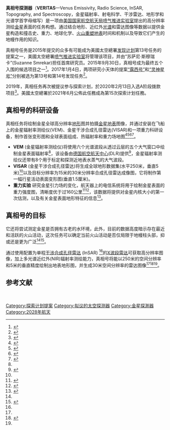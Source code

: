 {{Infobox spaceflight
| name                  = 真相号
| names_list            = <!--list of previous names if the spacecraft has been renamed.-->

<!--image of the spacecraft/mission-->
| image                 = Veritas20150930.jpg
| image_caption         = 位于金星的真相号想像图
| image_alt             = <!--image alt text-->
| image_size            = <!--include px/em; defaults to 220px-->

<!--Basic details-->
| mission_type          = 侦测
| operator              = [[美国国家航空航天局|美国宇航局]][[喷气推进实验室|喷气推进实验室]]
| COSPAR_ID             = 
| SATCAT                = 
| website               = <!--Homepage of the craft/mission, OFFICIAL PAGES ONLY-->
| mission_duration      = 3 年 (提议)
| distance_travelled    = <!--How far the spacecraft travelled (if known)-->
| orbits_completed      = <!--number of times the spacecraft orbited the Earth - see below for spacecraft beyond Earth orbit-->

<!--Spacecraft properties-->
| spacecraft            = <!--Spacecraft name/serial number (eg. Space Shuttle ''Discovery'', Apollo CM-118), etc-->
| spacecraft_type       = <!--eg. GPS Block II, Kobalt-M, US-K, etc-->
| spacecraft_bus        = <!--eg. A2100M, Star-2, etc-->
| manufacturer          = <!--company or companies who built the satellite-->
| launch_mass           = <!--fuelled mass at launch, not including rocket or upper stage-->
| BOL_mass              = <!--spacecraft mass in orbit at beginning of operational life, after LEOP phase-->
| dry_mass              = <!--spacecraft mass in orbit without fuel-->
| payload_mass          = <!--Mass of cargo carried by spacecraft (eg. for Space Shuttle), or total mass of instrumentation/equipment/experiments for mission-->
| dimensions            = <!--body dimensions and solar array span-->
| power                 = <!--end-of-life power, in watts-->

<!--Launch details-->
| launch_date           = 2028-2030
| launch_rocket         = <!--Rocket that launched the satellite, include upper stage if distinct from rocket* and if possible flight/tail/serial number-->
| launch_site           = <!--Where the rocket launched from, including complex and pad; do not include the full address or country-->
| launch_contractor     = <!--organisation(s) that conducted the launch (eg. United Launch Alliance, Arianespace, etc)-->

|interplanetary         = <!--Infobox spaceflight/IP can be called multiple times for missions with multiple targets or combined orbiter/lander missions, etc-->
 {{Infobox spaceflight/IP
   |type                = orbiter
   |object              = [[金星|金星]]
   |orbits              = <!--number of orbits completed at target body (if applicable and known)-->
   |component           = <!--part of the spacecraft involved, if spacecraft split into multiple components-->
   |arrival_date        = 
 }}
}}
'''真相号探测器'''（'''VERITAS'''—Venus Emissivity, Radio Science, InSAR, Topography, and Spectroscopy，金星辐射率、射电科学、干涉雷达、地形学和光谱学首字母缩写）是一项由[[美国国家航空航天局|美国国家航空航天局]][[喷气推进实验室|喷气推进实验室]]提出的高分辨率测绘[[金星|金星]]表面的任务构想。通过结合地形、近红外[[光谱学|光谱]]和雷达图像等数据以提供金星构造和撞击史、重力、地球化学、[[金星的火山活动|火山重塑地表]]时间和机制以及导致它们产生的地幔作用的知识。

真相号任务是2015年提交的众多有可能成为美國太空總署[[发现计划|发现计划]]第13号任务的提案之一，美國太空總署[[喷气推进实验室|喷气推进实验室]]将管理该项目，并由“苏萨尼·斯穆瑞卡”(Suzanne Smrekar)担任首席研究员。2015年9月30日，真相号成为最终五个入围的候选项目之一<ref>{{Cite web|url = http://spacenews.com/small-bodies-dominate-nasas-latest-discovery-competition/|title = 小型天体主宰着美国宇航局最新的发现竞赛|website = SpaceNews.com|language = en-US|access-date = 2016-03-04|archive-date = 2017-01-04|archive-url = https://archive.today/20170104232751/http://spacenews.com/small-bodies-dominate-nasas-latest-discovery-competition/|dead-url = no}}</ref>。2017年1月4日，两项研究小天体的提案[[露西号|“露西号”]]和[[灵神星轨道器|“灵神星号”]]分别被选为第13号和第14号发现任务<ref name="nasaselectslucypsyche">{{cite news|url=https://www.nasa.gov/press-release/nasa-selects-two-missions-to-explore-the-early-solar-system/|title=美国宇航局选择了两项探索早期太阳系的任务|date=2017-01-04|accessdate=2017-01-04|archive-date=2019-04-04|archive-url=https://web.archive.org/web/20190404105845/https://www.nasa.gov/press-release/nasa-selects-two-missions-to-explore-the-early-solar-system/|dead-url=no}}</ref>。

2019年，真相任务再次被提议参与探索计划，於2020年2月13日入选A阶段拨款项目<ref>{{cite news |last1=Brown |first1=Katherine |title=美国宇航局选择了研究太阳系秘密的四项可能的任务 |url=https://www.nasa.gov/press-release/nasa-selects-four-possible-missions-to-study-the-secrets-of-the-solar-system |work=NASA |date=2020-02-13 |accessdate=2021-01-10 |archive-date=2021-02-19 |archive-url=https://web.archive.org/web/20210219063125/https://www.nasa.gov/press-release/nasa-selects-four-possible-missions-to-study-the-secrets-of-the-solar-system/ |dead-url=no }}</ref>。美國太空總署於2021年6月公佈此任務成為第15次探索计划任務。

==真相号的科研设备==
真相任务将绘制金星全球高分辨率[[测绘学|地形]]图并拍摄[[金星地质|金星地表]]图像，并通过安装在飞船上的金星辐射率测绘仪(VEM)、金星干涉合成孔径雷达(VISAR)和一项重力科研设备，制作首张变形图和全球表面组成、热辐射率和重力场地图<ref name="VERITAS 2014">{{cite conference |last=Smrekar |first=S. E. |last2= Elkins-Tanton |first2=L. T |last3=Hensley |first3=S. |last4=Campbell, B. A |first4=B. A. |title=真相任务：研究金星最优先的十项测量问题的任务|bibcode=2014AGUFM.P21B3912S |conference=美国地球物理联合会2014年秋季会议|publisher=NASA |date=2014 }}</ref><ref name="Freeman 2015">{{cite conference |last=Freeman |first=A. |last2=Smrekar |first2=S. |title=真相任务 –发现级金星表面地质和地球物理探索任务 |url=http://www.dlr.de/pf/Portaldata/6/Resources/lcpm/abstracts/Abstract2_Freeman_A.pdf |conference=第11届低成本行星任务会议 |place=德国柏林 |date=2015-06-09 |access-date=2021-01-10 |archive-date=2021-03-09 |archive-url=https://web.archive.org/web/20210309170354/https://www.dlr.de/pf/Portaldata/6/Resources/lcpm/abstracts/Abstract2_Freeman_A.pdf |dead-url=no }}</ref><ref name="Veritas 2012">{{cite journal |bibcode=2012AGUFM.P33C1950H |title=真相任务:金星高分辨率地形测绘和成像任务构想|last=Hensley |first=S. |last2=Smrekar |first2=S. E |journal=美国地球物理联合会秋季会议  |year=2012年|publisher=NASA }}</ref><ref name="LPSC 2020 VERITAS Abstract">{{cite conference|last1=Smrekar|first1=S.E.|last2=Hensley|first2=S.|last3=Dyar|first3=M.D.|last4=Helbert|first4=J.|last5=Andrews-Hanna|first5=J.|date=2020|title=真相任务(金星辐射率、射电科学、干涉雷达、地形学和光谱学): 一项提议的发现级任务|url=https://www.hou.usra.edu/meetings/lpsc2020/pdf/1449.pdf|conference=第51届月球和行星科学会议}}</ref>。
*'''VEM''' (金星辐射率测绘仪)将使用六个光谱波段从透过云层的五个大气窗口中绘制金星表面辐射率<ref name="Freeman 2015"/>，该设备由[[德国航空太空中心|德国航空航天中心]](DLR)提供<ref name="Helbert 2013">{{cite conference |last=Helbert |first=J.  |title=Observing the surface of Venus after VIRTIS on VEX: new concepts and laboratory work |conference=Infrared Remote Sensing and Instrumentation XXI |place=San Diego, USA |date=2013-09-19 |doi=10.1117/12.2025582 }}</ref>，金星辐射率测绘仪还带有8个用于标定和探测近地表水蒸气的大气波段。
*'''VISAR''' (金星干涉合成孔径雷达)将生成全球地形数据集(水平250米，垂直5米)<ref name="USRA 2015"/>以及目标分辨率为15米的30米分辨率合成孔径雷达成像图，它将制作第一幅行星活动表面变形图(垂直1.5厘米)。 
*'''重力实验''' 研究金星引力场的变化，航天器上的电信系统将用于绘制金星表面的重力强度图，清晰度优于过160公里<ref>{{cite web | last1 = Freeman | first1 = Anthony | last2 = Smrekar | first2 = Susan E | first3 = Scott | last3 = Hensley | first4 = Mark | last4 = Wallace | first5 = Christophe | last5 = Sotin | first6 = Murray | last6 = Darrach | first7 = Peter | last7 = Xaypraseuth | first8 = Joern | last8 = Helbert | last9 = Mazarico | first9 = Erwan | title = 真相任务–发现级金星表面地质和地球物理探索任务 | year = 2016 | url = https://trs.jpl.nasa.gov/bitstream/handle/2014/45906/15-4648_A1b.pdf?sequence=1&isAllowed=y | access-date = 2021-01-10 | archive-date = 2021-03-23 | archive-url = https://web.archive.org/web/20210323211520/https://trs.jpl.nasa.gov/bitstream/handle/2014/45906/15-4648_A1b.pdf?sequence=1&isAllowed=y | dead-url = no }}</ref><ref name="LPSC 2016">{{cite conference |url=https://www.hou.usra.edu/meetings/lpsc2016/pdf/2907.pdf |title=金星重力梯度测量：高原、峡谷、冕状物以及所需要更好的全球数据集|last1=Andrews-Hanna |first1=J.C. |last2=Smrekar |first2=S. |last3=Mazarico |first3=E. |date=2016 |conference=47th Lunar and Planetary Science Conference}}</ref>，该数据将提供对金星内核大小的第一次估测，以及有关金星表面地形特征的信息<ref name="AGU 2019 P34A-02">{{cite conference |url=https://agu.confex.com/agu/fm19/meetingapp.cgi/Paper/548346 |title=P34A-02 通过真相任务重力科学调查探索金星的内部 |last1=Mazarico |first1=E. |last2=Iess |first2=L. |last3=Breuer |first3=D. |date=2019 |conference=2019年美国地球物理联合会秋季会议 |access-date=2021-01-10 |archive-date=2020-06-22 |archive-url=https://web.archive.org/web/20200622091450/https://agu.confex.com/agu/fm19/meetingapp.cgi/Paper/548346 |dead-url=no }}</ref>。

==真相号的目标==
它还将尝试测定金星是否拥有古老的水环境，此外，目前的数据高度暗示存在最近和活跃的火山活动，这次任务可以确定当前火山活动是否仅局限于地幔柱头部，抑或还是更为广泛<ref name="VERITAS 2014"/><ref>{{cite web|title=美国宇航局选择未来关键的行星调查任务|url=https://www.jpl.nasa.gov/news/news.php?feature=4727|website=NASA/JPL|access-date=2021-01-10|archive-date=2020-12-21|archive-url=https://web.archive.org/web/20201221182113/https://www.jpl.nasa.gov/news/news.php?feature=4727|dead-url=no}}</ref>。

通过使用配置为单程[[干涉合成孔径雷达|干涉合成孔径雷达]] (InSAR) <ref name="USRA 2015"/>的[[X波段|X波段]][[雷达|雷达]]可获取高分辨率图像，加上多光谱近红外(NIR)辐射率测绘能力，真相号将能以250米的空间分辨率和5米的垂直精度绘制出地表地形图，并生成30米空间分辨率的雷达图像<ref name="Veritas 2012"/><ref name="USRA 2015">{{cite conference |last=Paller |first=M. |last2=Figueroa |first2=H. |last3=Freeman |first3=A. |display-authors=etal |title=真相号：下一代金星探测干涉雷达 |url=http://www.hou.usra.edu/meetings/venustech2015/pdf/4010.pdf |conference=金星实验室与技术研讨会(201年) |publisher=大学太空研究协会 |year=2015年 |access-date=2021-01-10 |archive-date=2020-09-28 |archive-url=https://web.archive.org/web/20200928101106/https://www.hou.usra.edu/meetings/venustech2015/pdf/4010.pdf |dead-url=no }}</ref><ref name="Freeman 2015"/>。

==参考文献==
{{reflist}}
 
{{金星}}
{{Planetary Missions Program Office}}
[[Category:探索计划提案|Category:探索计划提案]]
[[Category:拟议的太空探测器|Category:拟议的太空探测器]]
[[Category:金星探測器|Category:金星探測器]]
[[Category:2028年航天|Category:2028年航天]]